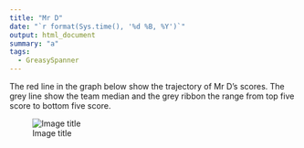```yaml
---
title: "Mr D"
date: "`r format(Sys.time(), '%d %B, %Y')`"
output: html_document
summary: "a"
tags:
  - GreasySpanner
---
```


The red line in the graph below show the trajectory of Mr D's scores. The grey line show the team median and the grey ribbon the range from top five score to bottom five score.

![Image title](MrD.jpg)
